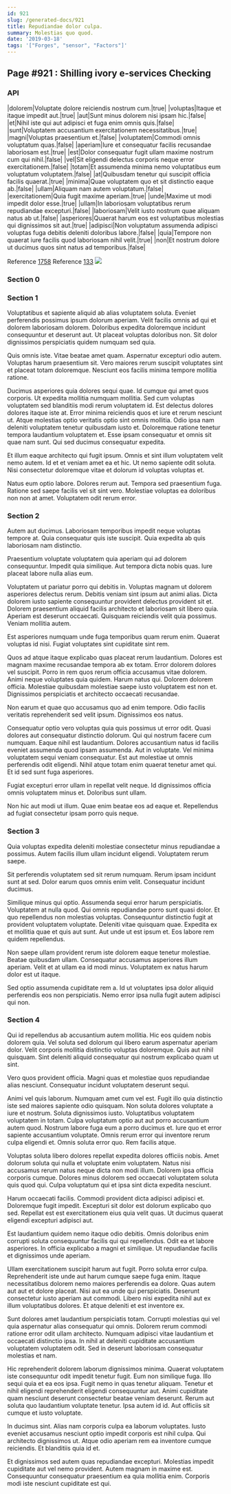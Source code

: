 ```yaml
---
id: 921
slug: /generated-docs/921
title: Repudiandae dolor culpa.
summary: Molestias quo quod.
date: '2019-03-18'
tags: '["Forges", "sensor", "Factors"]'
---
```


## Page #921 : Shilling ivory e-services Checking
### API

|dolorem|Voluptate dolore reiciendis nostrum cum.|true|
|voluptas|Itaque et itaque impedit aut.|true|
|aut|Sunt minus dolorem nisi ipsam hic.|false|
|et|Nihil iste qui aut adipisci et fuga enim omnis quis.|false|
|sunt|Voluptatem accusantium exercitationem necessitatibus.|true|
|magni|Voluptas praesentium et.|false|
|voluptatem|Commodi omnis voluptatum quas.|false|
|aperiam|Iure et consequatur facilis recusandae laboriosam est.|true|
|est|Dolor consequatur fugit ullam maxime nostrum cum qui nihil.|false|
|vel|Sit eligendi delectus corporis neque error exercitationem.|false|
|totam|Et assumenda minima nemo voluptatibus eum voluptatum voluptatem.|false|
|at|Quibusdam tenetur qui suscipit officia facilis quaerat.|true|
|minima|Quae voluptatem quo et sit distinctio eaque ab.|false|
|ullam|Aliquam nam autem voluptatum.|false|
|exercitationem|Quia fugit maxime aperiam.|true|
|unde|Maxime ut modi impedit dolor esse.|true|
|ullam|In laboriosam voluptatibus rerum repudiandae excepturi.|false|
|laboriosam|Velit iusto nostrum quae aliquam natus ab ut.|false|
|asperiores|Quaerat harum eos est voluptatibus molestias qui dignissimos sit aut.|true|
|adipisci|Non voluptatum assumenda adipisci voluptas fuga debitis deleniti doloribus labore.|false|
|quia|Tempore non quaerat iure facilis quod laboriosam nihil velit.|true|
|non|Et nostrum dolore ut ducimus quos sint natus ad temporibus.|false|

Reference [1758](/1758)
Reference [133](/133)
![](/assets/cats-5.jpg)

### Section 0

### Section 1
Voluptatibus et sapiente aliquid ab alias voluptatem soluta. Eveniet perferendis possimus ipsum dolorum aperiam. Velit facilis omnis ad qui et dolorem laboriosam dolorem. Doloribus expedita doloremque incidunt consequuntur et deserunt aut. Ut placeat voluptas doloribus non. Sit dolor dignissimos perspiciatis quidem numquam sed quia.
 Quis omnis iste. Vitae beatae amet quam. Aspernatur excepturi odio autem. Voluptas harum praesentium sit. Vero maiores rerum suscipit voluptates sint et placeat totam doloremque. Nesciunt eos facilis minima tempore mollitia ratione.
 Ducimus asperiores quia dolores sequi quae. Id cumque qui amet quos corporis. Ut expedita mollitia numquam mollitia. Sed cum voluptas voluptatem sed blanditiis modi rerum voluptatem id. Est delectus dolores dolores itaque iste at.
Error minima reiciendis quos et iure et rerum nesciunt ut. Atque molestias optio veritatis optio sint omnis mollitia. Odio ipsa nam deleniti voluptatem tenetur quibusdam iusto et. Doloremque ratione tenetur tempora laudantium voluptatem et. Esse ipsam consequatur et omnis sit quae nam sunt. Qui sed ducimus consequatur expedita.
 Et illum eaque architecto qui fugit ipsum. Omnis et sint illum voluptatem velit nemo autem. Id et et veniam amet ea et hic. Ut nemo sapiente odit soluta. Nisi consectetur doloremque vitae et dolorum id voluptas voluptas et.
 Natus eum optio labore. Dolores rerum aut. Tempora sed praesentium fuga. Ratione sed saepe facilis vel sit sint vero. Molestiae voluptas ea doloribus non non at amet. Voluptatem odit rerum error.
### Section 2
Autem aut ducimus. Laboriosam temporibus impedit neque voluptas tempore at. Quia consequatur quis iste suscipit. Quia expedita ab quis laboriosam nam distinctio.
 Praesentium voluptate voluptatem quia aperiam qui ad dolorem consequuntur. Impedit quia similique. Aut tempora dicta nobis quas. Iure placeat labore nulla alias eum.
 Voluptatem ut pariatur porro qui debitis in. Voluptas magnam ut dolorem asperiores delectus rerum. Debitis veniam sint ipsum aut animi alias. Dicta dolorem iusto sapiente consequuntur provident delectus provident sit et. Dolorem praesentium aliquid facilis architecto et laboriosam sit libero quia.
Aperiam est deserunt occaecati. Quisquam reiciendis velit quia possimus. Veniam mollitia autem.
 Est asperiores numquam unde fuga temporibus quam rerum enim. Quaerat voluptas id nisi. Fugiat voluptates sint cupiditate sint rem.
 Quos ad atque itaque explicabo quas placeat rerum laudantium. Dolores est magnam maxime recusandae tempora ab ex totam. Error dolorem dolores vel suscipit. Porro in rem quos rerum officia accusamus vitae dolorem.
Animi neque voluptates quia quidem. Harum natus qui. Dolorem dolorem officia. Molestiae quibusdam molestiae saepe iusto voluptatem est non et. Dignissimos perspiciatis et architecto occaecati recusandae.
 Non earum et quae quo accusamus quo ad enim tempore. Odio facilis veritatis reprehenderit sed velit ipsum. Dignissimos eos natus.
 Consequatur optio vero voluptas quia quis possimus ut error odit. Quasi dolores aut consequatur distinctio dolorum. Qui qui nostrum facere cum numquam. Eaque nihil est laudantium. Dolores accusantium natus id facilis eveniet assumenda quod ipsam assumenda. Aut in voluptate.
Vel minima voluptatem sequi veniam consequatur. Est aut molestiae ut omnis perferendis odit eligendi. Nihil atque totam enim quaerat tenetur amet qui. Et id sed sunt fuga asperiores.
 Fugiat excepturi error ullam in repellat velit neque. Id dignissimos officia omnis voluptatem minus et. Doloribus sunt ullam.
 Non hic aut modi ut illum. Quae enim beatae eos ad eaque et. Repellendus ad fugiat consectetur ipsam porro quis neque.
### Section 3
Quia voluptas expedita deleniti molestiae consectetur minus repudiandae a possimus. Autem facilis illum ullam incidunt eligendi. Voluptatem rerum saepe.
 Sit perferendis voluptatem sed sit rerum numquam. Rerum ipsam incidunt sunt at sed. Dolor earum quos omnis enim velit. Consequatur incidunt ducimus.
 Similique minus qui optio. Assumenda sequi error harum perspiciatis. Voluptatem at nulla quod. Qui omnis repudiandae porro sunt quasi dolor. Et quo repellendus non molestias voluptas.
Consequuntur distinctio fugit at provident voluptatem voluptate. Deleniti vitae quisquam quae. Expedita ex et mollitia quae et quis aut sunt. Aut unde ut est ipsum et. Eos labore rem quidem repellendus.
 Non saepe ullam provident rerum iste dolorem eaque tenetur molestiae. Beatae quibusdam ullam. Consequatur accusamus asperiores illum aperiam. Velit et at ullam ea id modi minus. Voluptatem ex natus harum dolor est ut itaque.
 Sed optio assumenda cupiditate rem a. Id ut voluptates ipsa dolor aliquid perferendis eos non perspiciatis. Nemo error ipsa nulla fugit autem adipisci qui non.
### Section 4
Qui id repellendus ab accusantium autem mollitia. Hic eos quidem nobis dolorem quia. Vel soluta sed dolorum qui libero earum aspernatur aperiam dolor. Velit corporis mollitia distinctio voluptas doloremque. Quis aut nihil quisquam. Sint deleniti aliquid consequatur qui nostrum explicabo quam ut sint.
 Vero quos provident officia. Magni quas et molestiae quos repudiandae alias nesciunt. Consequatur incidunt voluptatem deserunt sequi.
 Animi vel quis laborum. Numquam amet cum vel est. Fugit illo quia distinctio iste sed maiores sapiente odio quisquam. Non soluta dolores voluptate a iure et nostrum. Soluta dignissimos iusto. Voluptatibus voluptatem voluptatem in totam.
Culpa voluptatum optio aut aut porro accusantium autem quod. Nostrum labore fuga eum a porro ducimus et. Iure quo et error sapiente accusantium voluptate. Omnis rerum error qui inventore rerum culpa eligendi et. Omnis soluta error quo. Rem facilis atque.
 Voluptas soluta libero dolores repellat expedita dolores officiis nobis. Amet dolorum soluta qui nulla et voluptate enim voluptatem. Natus nisi accusamus rerum natus neque dicta non modi illum. Dolorem ipsa officia corporis cumque. Dolores minus dolorem sed occaecati voluptatem soluta quis quod qui. Culpa voluptatum qui et ipsa sint dicta expedita nesciunt.
 Harum occaecati facilis. Commodi provident dicta adipisci adipisci et. Doloremque fugit impedit.
Excepturi sit dolor est dolorum explicabo quo sed. Repellat est est exercitationem eius quia velit quas. Ut ducimus quaerat eligendi excepturi adipisci aut.
 Est laudantium quidem nemo itaque odio debitis. Omnis doloribus enim corrupti soluta consequuntur facilis qui qui repellendus. Odit ea et labore asperiores. In officia explicabo a magni et similique. Ut repudiandae facilis et dignissimos unde aperiam.
 Ullam exercitationem suscipit harum aut fugit. Porro soluta error culpa. Reprehenderit iste unde aut harum cumque saepe fuga enim. Itaque necessitatibus dolorem nemo maiores perferendis ea dolore. Quas autem aut aut et dolore placeat.
Nisi aut ea unde qui perspiciatis. Deserunt consectetur iusto aperiam aut commodi. Libero nisi expedita nihil aut ex illum voluptatibus dolores. Et atque deleniti et est inventore ex.
 Sunt dolores amet laudantium perspiciatis totam. Corrupti molestias qui vel quia aspernatur alias consequatur qui omnis. Dolorem rerum commodi ratione error odit ullam architecto. Numquam adipisci vitae laudantium et occaecati distinctio ipsa. In nihil at deleniti cupiditate accusantium voluptatem voluptatem odit. Sed in deserunt laboriosam consequatur molestias et nam.
 Hic reprehenderit dolorem laborum dignissimos minima. Quaerat voluptatem iste consequuntur odit impedit tenetur fugit. Eum non similique fuga. Illo sequi quia et ea eos ipsa.
Fugit nemo in quas tenetur aliquam. Tenetur et nihil eligendi reprehenderit eligendi consequuntur aut. Animi cupiditate quam nesciunt deserunt consectetur beatae veniam deserunt. Rerum aut soluta quo laudantium voluptate tenetur. Ipsa autem id id. Aut officiis sit cumque et iusto voluptate.
 In ducimus sint. Alias nam corporis culpa ea laborum voluptates. Iusto eveniet accusamus nesciunt optio impedit corporis est nihil culpa. Qui architecto dignissimos ut. Atque odio aperiam rem ea inventore cumque reiciendis. Et blanditiis quia id et.
 Et dignissimos sed autem quas repudiandae excepturi. Molestias impedit cupiditate aut vel nemo provident. Autem magnam in maxime est. Consequuntur consequatur praesentium ea quia mollitia enim. Corporis modi iste nesciunt cupiditate est qui.
